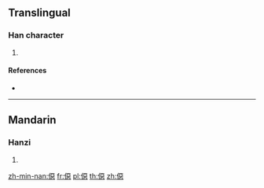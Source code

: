 ==Translingual==

===Han character===
{{Han char|rn=9|rad=人|as=12|sn=14|four=|canj=OMMP,XOMMP|ids=⿰亻惡}}

# {{defn|Han|sort=人12}}

====References====
* {{Han ref|kx=0117.230|dkj=01126|dj=0249.080|hdz=10217.030|uh=50EB|ud=20715}}

----

==Mandarin==

===Hanzi===
{{cmn-hanzi|pin=[[è]] ([[e4]])|wg=o<sup>4</sup>}}

# {{defn|lang=cmn|sort=人12}}

[[zh-min-nan:僫]]
[[fr:僫]]
[[pl:僫]]
[[th:僫]]
[[zh:僫]]